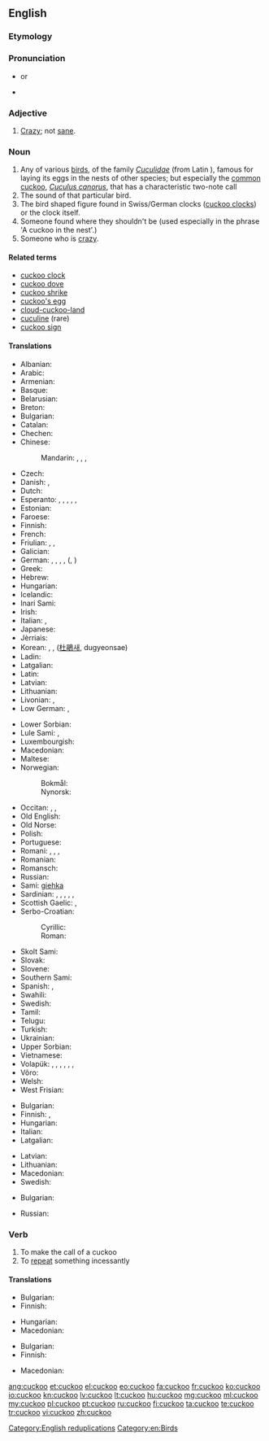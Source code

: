 ==English==

{{wikipedia}}

===Etymology===
{{onomat}}

===Pronunciation===
* {{IPA|/ˈkʊkuː/}} or {{IPA|/ˈkuːkuː/}}
* {{audio|en-us-cuckoo.ogg|Audio (US)}}

===Adjective===
{{en-adj}}

# [[crazy|Crazy]]; not [[sane]].

===Noun===
{{en-noun}}

# Any of various [[bird]]s, of the family ''[[Cuculidae]]'' (from Latin {{term|cuculus||cuckoo|lang=la}}), famous for laying its eggs in the nests of other species; but especially the [[common cuckoo]], ''[[Cuculus canorus]]'', that has a characteristic two-note call
# The sound of that particular bird.
# The bird shaped figure found in Swiss/German clocks ([[cuckoo clock]]s) or the clock itself.
# Someone found where they shouldn't be (used especially in the phrase 'A cuckoo in the nest'.)
# Someone who is [[crazy]].

====Related terms====
* [[cuckoo clock]]
* [[cuckoo dove]]
* [[cuckoo shrike]]
* [[cuckoo's egg]]
* [[cloud-cuckoo-land]]
* [[cuculine]] (rare)
* [[cuckoo sign]]

====Translations====
{{trans-top|the bird}}
* Albanian: {{t-|sq|qyqja}}
* Arabic: {{t-|ar|وقواق|m|tr=waqwaaq}}
* Armenian: {{t-|hy|կկու|tr=kku}}
* Basque: {{t-|eu|kuku}}
* Belarusian: {{t-|be|зязюля|tr=zjazjúlja}}
* Breton: {{t+|br|koukoug}}
* Bulgarian: {{t-|bg|обикновена кукувица|tr=obiknovena kukuvica|f}}
* Catalan: {{t-|ca|cucut|m}}
* Chechen: {{tø|ce|оттйокх}}
* Chinese:
*: Mandarin: {{t|cmn|杜鵑|sc=Hani}}, {{t|cmn|杜鹃|tr=dùjuān|sc=Hani}}, {{t|cmn|布穀|sc=Hani}}, {{t|cmn|布谷|tr=bùgǔ|sc=Hani}}
* Czech: {{t-|cs|kukačka|f}}
* Danish: {{qualifier|♂♀}} {{t-|da|gøg|c}}, {{qualifier|♂♀ offspring, young}} {{t-|da|gøgeunge|c}}
* Dutch: {{t+|nl|koekoek|m}}
* Esperanto: {{qualifier|♂♀}} {{t-|eo|kukolo}}, {{qualifier|♂}} {{t-|eo|virkukolo}}, {{qualifier|♀}} {{t-|eo|kukolino}}, {{qualifier|♂♀ offspring}} {{t-|eo|kukolido}}, {{qualifier|♂ offspring}} {{t-|eo|virkukolido}}, {{qualifier|♀ offspring}} {{t-|eo|kukolidino}}
* Estonian: {{t+|et|kägu}}
* Faroese: {{t-|fo|geykur}}
* Finnish: {{t+|fi|käki}}
* French: {{t+|fr|coucou|m}}
* Friulian: {{tø|fur|cuc}}, {{tø|fur|cuců}}, {{tø|fur|cucuc}}
* Galician: {{t-|gl|cuco|m}}
* German: {{qualifier|♂♀}} {{t+|de|Kuckuck|m}}, {{qualifier|♂}} {{t-|de|Kuckucksmännchen|n}}, {{qualifier|♀}} {{t-|de|Kuckucksweibchen|n}}, {{qualifier|obsolete ♂♀}} {{t+|de|Gauch|m}}, ({{t+|de|Gauche|m-p}}, {{t+|de|Gäuche|m-p}})
* Greek: {{t+|el|κούκος|tr=kúkos}}
* Hebrew: {{t-|he|קוקייה|f|alt=קוּקִיָה|tr=kukiyá}}
* Hungarian: {{t+|hu|kakukk}}
* Icelandic: {{t+|is|gaukur|m}}
* Inari Sami: {{tø|smn|kiehâ}}
* Irish: {{t-|ga|cuach}}
* Italian: {{t+|it|cuculo|m}}, {{t+|it|cucù|m}}
* Japanese: {{t-|ja|カッコウ|tr=kakkō}}
* Jèrriais: {{tø|roa-jer|coucou|m}}
* Korean: {{t-|ko|뻐꾸기|tr=ppeokkugi}}, {{t-|ko|두견새}}, ([[杜鵑]]새, dugyeonsae)
* Ladin: {{tø|lld|cuch}}
* Latgalian: {{tø|ltg|dzagiuze}}
* Latin: {{t-|la|cuculus|m}}
* Latvian: {{t+|lv|dzeguze}}
* Lithuanian: {{t+|lt|gegutė}}
* Livonian: {{tø|liv|keg}}, {{tø|liv|kukūlind}}
* Low German: {{t+|nds|Kuukuuk|m}}, {{t-|nds|kukuuk|m}}
{{trans-mid}}
* Lower Sorbian: {{tø|dsb|kukawa}}
* Lule Sami: {{tø|smj|giehka}}, {{tø|smj|ránatjalådde}}
* Luxembourgish: {{t-|lb|Guckuck|m}}
* Macedonian: {{t-|mk|кукавица|f|tr=kukávica}}
* Maltese: {{t-|mt|daqquqa kaħla|f}}
* Norwegian:
*: Bokmål: {{t-|no|gjøk|m}}
*: Nynorsk: {{t-|nn|gauk|m}}
* Occitan: {{t+|oc|coguol|m}}, {{t+|oc|coguou|m}}, {{t+|oc|cocut|m}}
* Old English: {{t-|ang|geac|m|alt=ġēac}}
* Old Norse: {{tø|non|gaukr|m}}
* Polish: {{t+|pl|kukułka|f}}
* Portuguese: {{t+|pt|cuco|m}}
* Romani: {{tø|rom|kukuriezo|m}}, {{tø|rom|chuhuriezo|m}}, {{tø|rom|kukuriashka|f}}, {{tø|rom|chuhuriashka|f}}
* Romanian: {{t+|ro|cuc}}
* Romansch: {{t-|rm|cucu}}
* Russian: {{t+|ru|кукушка|f|tr=kukúška}}
* Sami: [[giehka]]
* Sardinian: {{t-|sc|cucu}}, {{t-|sc|cucui}}, {{t-|sc|cucuperra}}, {{t-|sc|cucuperrai}}, {{t-|sc|cucuevvai}}, {{t-|sc|cucumarei}}
* Scottish Gaelic: {{t-|gd|cuthag|f}}, {{t-|gd|cuach|f}}
* Serbo-Croatian:
*: Cyrillic: {{t-|sh|кукавица|f|sc=Cyrl}}
*: Roman: {{t-|sh|kukavica|f}}
* Skolt Sami: {{tø|sms|ǩiõkk}}
* Slovak: {{t-|sk|kukučka|f}}
* Slovene: {{t+|sl|kukavica|f}}
* Southern Sami: {{tø|sma|gïege}}
* Spanish: {{t+|es|cuco|m}}, {{t+|es|cuclillo|m}}
* Swahili: {{t-|sw|kekeo}}
* Swedish: {{t+|sv|gök|c}}
* Tamil: {{t+|ta|குயில்|tr=kuyil|sc=Taml}}
* Telugu: {{t+|te|కోకిల}}
* Turkish: {{t+|tr|guguk}}
* Ukrainian: {{t-|uk|зозуля|f|tr=zozúlja}}
* Upper Sorbian: {{t-|hsb|kokula}}
* Vietnamese: {{t-|vi|chim cu}}
* Volapük: {{qualifier|♂♀}} {{t+|vo|kukuk}}, {{qualifier|♂}} {{t-|vo|hikukuk}}, {{qualifier|♀}} {{t-|vo|jikukuk}}, {{qualifier|♂♀ offspring}} {{t-|vo|kukukül}}, {{qualifier|♂ offspring}} {{t-|vo|hikukukül}}, {{qualifier|♀ offspring}} {{t-|vo|jikukukül}}, {{qualifier|older term, obsolete}} {{t-|vo|kuklit}}
* Võro: {{tø|vro|kägo}}
* Welsh: {{t-|cy|cog}}
* West Frisian: {{t+|fy|koekoek}}
{{trans-bottom}}

{{trans-top|the sound}}
* Bulgarian: {{t-|bg|кукане|n}}
* Finnish: {{t-|fi|kukunta}}, {{t+|fi|kukkuu}}
* Hungarian: {{t+|hu|kakukk}}
* Italian: {{t-|it|cu cu}}
* Latgalian: {{tø|ltg|kiukuot}}
{{trans-mid}}
* Latvian: {{t-|lv|kūkot}}
* Lithuanian: {{t-|lt|kukuoti}}
* Macedonian: {{t-|mk|ку-ку|tr=ku-ku}}
* Swedish: {{t+|sv|kucku}}
{{trans-bottom}}

{{trans-top|someone crazy}}
* Bulgarian: {{t+|bg|чалнат|m}}
{{trans-mid}}
* Russian: {{t+|ru|ку-ку|sc=Cyrl}}
{{trans-bottom}}

===Verb===
{{en-verb}}

# To make the call of a cuckoo
# To [[repeat]] something incessantly

====Translations====
{{trans-top|to make the call of a cuckoo}}
* Bulgarian: {{t-|bg|кукам}}
* Finnish: {{t+|fi|kukkua}}
{{trans-mid}}
* Hungarian: {{t-|hu|kakukkol}}
* Macedonian: {{t-|mk|кука|tr=kúka}}
{{trans-bottom}}

{{trans-top|to repeat something incessantly}}
* Bulgarian: {{t-|bg|повтарям монотонно}}
* Finnish: {{t+|fi|hokea}}
{{trans-mid}}
* Macedonian: {{t-|mk|вергла|tr=vérgla}}
{{trans-bottom}}

[[Category:English reduplications]]
[[Category:en:Birds]]

[[ang:cuckoo]]
[[et:cuckoo]]
[[el:cuckoo]]
[[eo:cuckoo]]
[[fa:cuckoo]]
[[fr:cuckoo]]
[[ko:cuckoo]]
[[io:cuckoo]]
[[kn:cuckoo]]
[[lv:cuckoo]]
[[lt:cuckoo]]
[[hu:cuckoo]]
[[mg:cuckoo]]
[[ml:cuckoo]]
[[my:cuckoo]]
[[pl:cuckoo]]
[[pt:cuckoo]]
[[ru:cuckoo]]
[[fi:cuckoo]]
[[ta:cuckoo]]
[[te:cuckoo]]
[[tr:cuckoo]]
[[vi:cuckoo]]
[[zh:cuckoo]]